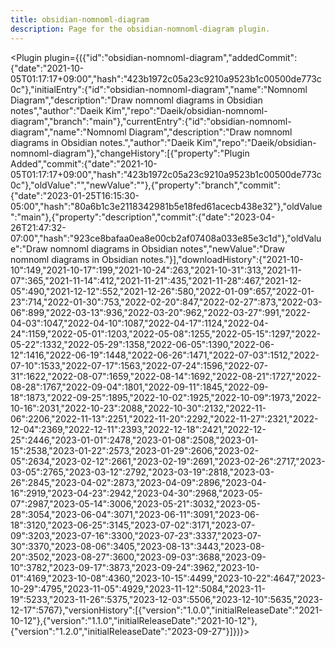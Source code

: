 ---
title: obsidian-nomnoml-diagram
description: Page for the obsidian-nomnoml-diagram plugin.
---


<Plugin plugin={({"id":"obsidian-nomnoml-diagram","addedCommit":{"date":"2021-10-05T01:17:17+09:00","hash":"423b1972c05a23c9210a9523b1c00500de773c0c"},"initialEntry":{"id":"obsidian-nomnoml-diagram","name":"Nomnoml Diagram","description":"Draw nomnoml diagrams in Obsidian notes","author":"Daeik Kim","repo":"Daeik/obsidian-nomnoml-diagram","branch":"main"},"currentEntry":{"id":"obsidian-nomnoml-diagram","name":"Nomnoml Diagram","description":"Draw nomnoml diagrams in Obsidian notes.","author":"Daeik Kim","repo":"Daeik/obsidian-nomnoml-diagram"},"changeHistory":[{"property":"Plugin Added","commit":{"date":"2021-10-05T01:17:17+09:00","hash":"423b1972c05a23c9210a9523b1c00500de773c0c"},"oldValue":"","newValue":""},{"property":"branch","commit":{"date":"2023-01-25T16:15:30-05:00","hash":"80a6b1c3e2118342981b5e18fed61acecb438e32"},"oldValue":"main"},{"property":"description","commit":{"date":"2023-04-26T21:47:32-07:00","hash":"923ce8bafaa0ea8e00cb2af07408a033e85e3c1d"},"oldValue":"Draw nomnoml diagrams in Obsidian notes","newValue":"Draw nomnoml diagrams in Obsidian notes."}],"downloadHistory":{"2021-10-10":149,"2021-10-17":199,"2021-10-24":263,"2021-10-31":313,"2021-11-07":365,"2021-11-14":412,"2021-11-21":435,"2021-11-28":467,"2021-12-05":490,"2021-12-12":552,"2021-12-26":580,"2022-01-09":657,"2022-01-23":714,"2022-01-30":753,"2022-02-20":847,"2022-02-27":873,"2022-03-06":899,"2022-03-13":936,"2022-03-20":962,"2022-03-27":991,"2022-04-03":1047,"2022-04-10":1087,"2022-04-17":1124,"2022-04-24":1159,"2022-05-01":1203,"2022-05-08":1255,"2022-05-15":1297,"2022-05-22":1332,"2022-05-29":1358,"2022-06-05":1390,"2022-06-12":1416,"2022-06-19":1448,"2022-06-26":1471,"2022-07-03":1512,"2022-07-10":1533,"2022-07-17":1563,"2022-07-24":1596,"2022-07-31":1622,"2022-08-07":1659,"2022-08-14":1692,"2022-08-21":1727,"2022-08-28":1767,"2022-09-04":1801,"2022-09-11":1845,"2022-09-18":1873,"2022-09-25":1895,"2022-10-02":1925,"2022-10-09":1973,"2022-10-16":2031,"2022-10-23":2088,"2022-10-30":2132,"2022-11-06":2206,"2022-11-13":2251,"2022-11-20":2292,"2022-11-27":2321,"2022-12-04":2369,"2022-12-11":2393,"2022-12-18":2421,"2022-12-25":2446,"2023-01-01":2478,"2023-01-08":2508,"2023-01-15":2538,"2023-01-22":2573,"2023-01-29":2606,"2023-02-05":2634,"2023-02-12":2661,"2023-02-19":2691,"2023-02-26":2717,"2023-03-05":2765,"2023-03-12":2792,"2023-03-19":2818,"2023-03-26":2845,"2023-04-02":2873,"2023-04-09":2896,"2023-04-16":2919,"2023-04-23":2942,"2023-04-30":2968,"2023-05-07":2987,"2023-05-14":3006,"2023-05-21":3032,"2023-05-28":3054,"2023-06-04":3071,"2023-06-11":3091,"2023-06-18":3120,"2023-06-25":3145,"2023-07-02":3171,"2023-07-09":3203,"2023-07-16":3300,"2023-07-23":3337,"2023-07-30":3370,"2023-08-06":3405,"2023-08-13":3443,"2023-08-20":3502,"2023-08-27":3600,"2023-09-03":3688,"2023-09-10":3782,"2023-09-17":3873,"2023-09-24":3962,"2023-10-01":4169,"2023-10-08":4360,"2023-10-15":4499,"2023-10-22":4647,"2023-10-29":4795,"2023-11-05":4929,"2023-11-12":5084,"2023-11-19":5233,"2023-11-26":5375,"2023-12-03":5506,"2023-12-10":5635,"2023-12-17":5767},"versionHistory":[{"version":"1.0.0","initialReleaseDate":"2021-10-12"},{"version":"1.1.0","initialReleaseDate":"2021-10-12"},{"version":"1.2.0","initialReleaseDate":"2023-09-27"}]})}></Plugin>